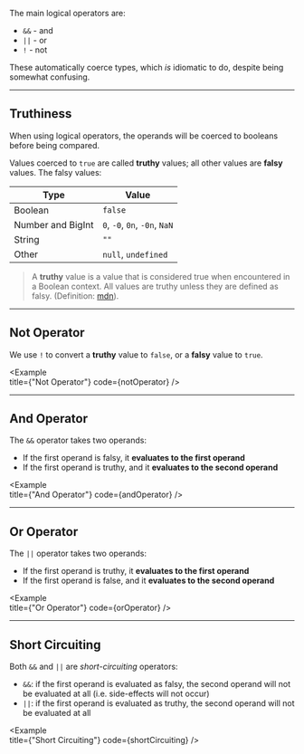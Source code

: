 
The main logical operators are:

- `&&` - and
- `||` - or
- `!` - not

These automatically coerce types, which _is_ idiomatic to do, despite being somewhat confusing.

---

## Truthiness

When using logical operators, the operands will be coerced to booleans before being compared. 

Values coerced to `true` are called **truthy** values; all other values are **falsy** values. The falsy values:

| Type | Value |
| --- | --- |
| Boolean | `false` |
| Number and BigInt | `0`, `-0`, `0n`, `-0n`, `NaN` |
| String | `""` |
| Other | `null`, `undefined` |

> A **truthy** value is a value that is considered true when encountered in a Boolean context. All values are truthy unless they are defined as falsy. (Definition: [mdn](https://developer.mozilla.org/en-US/docs/Glossary/Truthy)).

---

## Not Operator

We use `!` to convert a **truthy** value to `false`, or a **falsy** value to `true`.

<Example   
  title={"Not Operator"}
  code={notOperator}
/>

---

## And Operator

The `&&` operator takes two operands: 

- If the first operand is falsy, it **evaluates to the first operand** 
- If the first operand is truthy, and it **evaluates to the second operand**

<Example   
  title={"And Operator"}
  code={andOperator}
/>

---

## Or Operator

The `||` operator takes two operands: 

- If the first operand is truthy, it **evaluates to the first operand** 
- If the first operand is false, and it **evaluates to the second operand**

<Example   
  title={"Or Operator"}
  code={orOperator}
/>

---

## Short Circuiting

Both `&&` and `||` are _short-circuiting_ operators:

- `&&`: if the first operand is evaluated as falsy, the second operand will not be evaluated at all (i.e. side-effects will not occur)
- `||`: if the first operand is evaluated as truthy, the second operand will not be evaluated at all

<Example   
  title={"Short Circuiting"}
  code={shortCircuiting}
/>